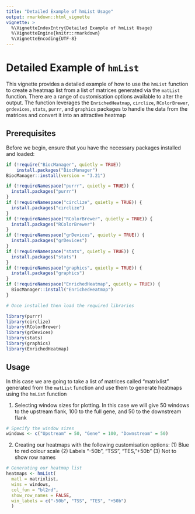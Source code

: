 ```yaml
---
title: "Detailed Example of hmList Usage"
output: rmarkdown::html_vignette
vignette: >
  %\VignetteIndexEntry{Detailed Example of hmList Usage}
  %\VignetteEngine{knitr::rmarkdown}
  %\VignetteEncoding{UTF-8}
---
```


# Detailed Example of `hmList`

This vignette provides a detailed example of how to use the `hmList` function to create a heatmap list from a list of matrices generated via the `matList` function. There are a range of customisation options available to alter the output. The function leverages the `EnrichedHeatmap`, `circlize`, `RColorBrewer`, `grdevices`, `stats`, `purrr`, and `graphics` packages to handle the data from the matrices and convert it into an attractive heatmap

## Prerequisites

Before we begin, ensure that you have the necessary packages installed and loaded:

```r
if (!require("BiocManager", quietly = TRUE))
    install.packages("BiocManager")
BiocManager::install(version = "3.21")

if (!requireNamespace("purrr", quietly = TRUE)) {
  install.packages("purrr")
}
if (!requireNamespace("circlize", quietly = TRUE)) {
  install.packages("circlize")
}
if (!requireNamespace("RColorBrewer", quietly = TRUE)) {
  install.packages("RColorBrewer")
}
if (!requireNamespace("grDevices", quietly = TRUE)) {
  install.packages("grDevices")
}
if (!requireNamespace("stats", quietly = TRUE)) {
  install.packages("stats")
}
if (!requireNamespace("graphics", quietly = TRUE)) {
  install.packages("graphics")
}
if (!requireNamespace("EnrichedHeatmap", quietly = TRUE)) {
  BiocManager::install("EnrichedHeatmap")
}

# Once installed then load the required libraries

library(purrr)
library(circlize)
library(RColorBrewer)
library(grDevices)
library(stats)
library(graphics)
library(EnrichedHeatmap)
```

## Usage

In this case we are going to take a list of matrices called "matrixlist" generated from the `matList` function and use them to generate heatmaps using the `hmList` function

1. Selecting window sizes for plotting. In this case we will give 50 windows to the upstream flank, 100 to the full gene, and 50 to the downstream flank 

```r
# Specify the window sizes
windows <- c("Upstream" = 50, "Gene" = 100, "Downstream" = 50)
```

2. Creating our heatmaps with the following customisation options: (1) Blue to red colour scale (2) Labels "-50b", "TSS", "TES, "+50b" (3) Not to show row names

```r
# Generating our heatmap list
heatmaps <- hmList(
  matl = matrixlist, 
  wins = windows, 
  col_fun = "bl2rd", 
  show_row_names = FALSE, 
  win_labels = c("-50b", "TSS", "TES", "+50b")
  )
```
